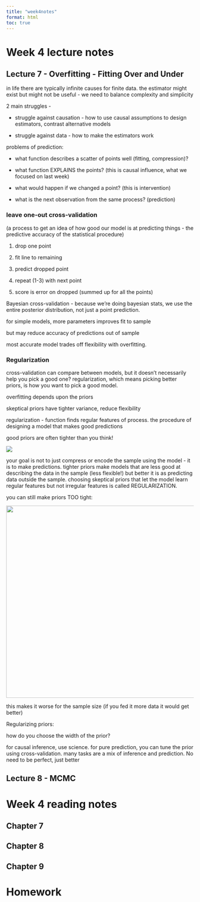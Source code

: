 ```yaml
---
title: "week4notes"
format: html
toc: true
---
```


# Week 4 lecture notes

## Lecture 7 - Overfitting - Fitting Over and Under

in life there are typically infinite causes for finite data. the estimator might exist but might not be useful - we need to balance complexity and simplicity

2 main struggles -

-   struggle against causation - how to use causal assumptions to design estimators, contrast alternative models

-   struggle against data - how to make the estimators work

problems of prediction:

-   what function describes a scatter of points well (fitting, compression)?

-   what function EXPLAINS the points? (this is causal influence, what we focused on last week)

-   what would happen if we changed a point? (this is intervention)

-   what is the next observation from the same process? (prediction)

### leave one-out cross-validation 

(a process to get an idea of how good our model is at predicting things - the predictive accuracy of the statistical procedure)

1.  drop one point

2.  fit line to remaining

3.  predict dropped point

4.  repeat (1-3) with next point

5.  score is error on dropped (summed up for all the points)

Bayesian cross-validation - because we're doing bayesian stats, we use the entire posterior distribution, not just a point prediction.

for simple models, more parameters improves fit to sample

but may reduce accuracy of predictions out of sample

most accurate model trades off flexibility with overfitting.

### Regularization

cross-validation can compare between models, but it doesn't necessarily help you pick a good one? regularization, which means picking better priors, is how you want to pick a good model.

overfitting depends upon the priors

skeptical priors have tighter variance, reduce flexibility

regularization - function finds regular features of process. the procedure of designing a model that makes good predictions

good priors are often tighter than you think!

![](images/Screenshot 2025-04-04 at 16.50.36.png)

your goal is not to just compress or encode the sample using the model - it is to make predictions. tighter priors make models that are less good at describing the data in the sample (less flexible!) but better it is as predicting data outside the sample. choosing skeptical priors that let the model learn regular features but not irregular features is called REGULARIZATION.

you can still make priors TOO tight:

![](images/Screenshot 2025-04-04 at 16.53.59.png){width="517"}

this makes it worse for the sample size (if you fed it more data it would get better)

Regularizing priors:

how do you choose the width of the prior?

for causal inference, use science. for pure prediction, you can tune the prior using cross-validation. many tasks are a mix of inference and prediction. No need to be perfect, just better

## Lecture 8 - MCMC

# Week 4 reading notes

## Chapter 7

## Chapter 8

## Chapter 9

# Homework
